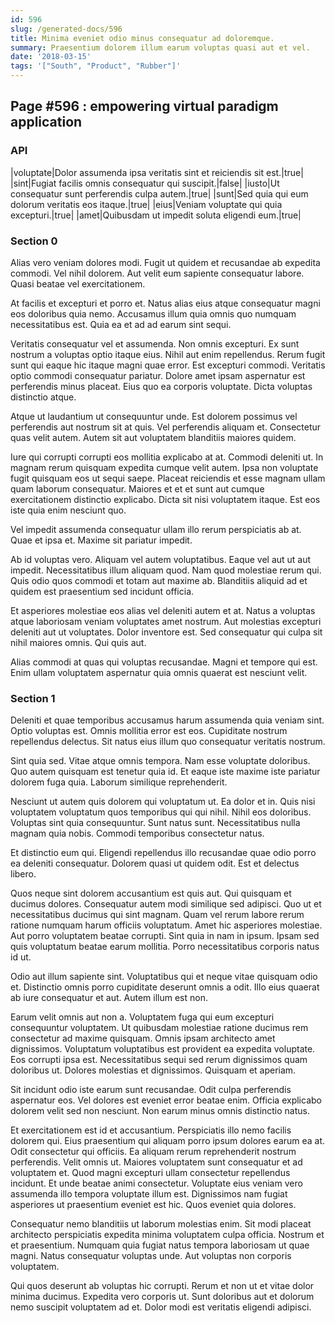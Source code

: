 ```yaml
---
id: 596
slug: /generated-docs/596
title: Minima eveniet odio minus consequatur ad doloremque.
summary: Praesentium dolorem illum earum voluptas quasi aut et vel.
date: '2018-03-15'
tags: '["South", "Product", "Rubber"]'
---
```


## Page #596 : empowering virtual paradigm application
### API

|voluptate|Dolor assumenda ipsa veritatis sint et reiciendis sit est.|true|
|sint|Fugiat facilis omnis consequatur qui suscipit.|false|
|iusto|Ut consequatur sunt perferendis culpa autem.|true|
|sunt|Sed quia qui eum dolorum veritatis eos itaque.|true|
|eius|Veniam voluptate qui quia excepturi.|true|
|amet|Quibusdam ut impedit soluta eligendi eum.|true|




### Section 0
Alias vero veniam dolores modi. Fugit ut quidem et recusandae ab expedita commodi. Vel nihil dolorem. Aut velit eum sapiente consequatur labore. Quasi beatae vel exercitationem.
 At facilis et excepturi et porro et. Natus alias eius atque consequatur magni eos doloribus quia nemo. Accusamus illum quia omnis quo numquam necessitatibus est. Quia ea et ad ad earum sint sequi.
 Veritatis consequatur vel et assumenda. Non omnis excepturi. Ex sunt nostrum a voluptas optio itaque eius. Nihil aut enim repellendus. Rerum fugit sunt qui eaque hic itaque magni quae error. Est excepturi commodi.
Veritatis optio commodi consequatur pariatur. Dolore amet ipsam aspernatur est perferendis minus placeat. Eius quo ea corporis voluptate. Dicta voluptas distinctio atque.
 Atque ut laudantium ut consequuntur unde. Est dolorem possimus vel perferendis aut nostrum sit at quis. Vel perferendis aliquam et. Consectetur quas velit autem. Autem sit aut voluptatem blanditiis maiores quidem.
 Iure qui corrupti corrupti eos mollitia explicabo at at. Commodi deleniti ut. In magnam rerum quisquam expedita cumque velit autem. Ipsa non voluptate fugit quisquam eos ut sequi saepe.
Placeat reiciendis et esse magnam ullam quam laborum consequatur. Maiores et et et sunt aut cumque exercitationem distinctio explicabo. Dicta sit nisi voluptatem itaque. Est eos iste quia enim nesciunt quo.
 Vel impedit assumenda consequatur ullam illo rerum perspiciatis ab at. Quae et ipsa et. Maxime sit pariatur impedit.
 Ab id voluptas vero. Aliquam vel autem voluptatibus. Eaque vel aut ut aut impedit.
Necessitatibus illum aliquam quod. Nam quod molestiae rerum qui. Quis odio quos commodi et totam aut maxime ab. Blanditiis aliquid ad et quidem est praesentium sed incidunt officia.
 Et asperiores molestiae eos alias vel deleniti autem et at. Natus a voluptas atque laboriosam veniam voluptates amet nostrum. Aut molestias excepturi deleniti aut ut voluptates. Dolor inventore est. Sed consequatur qui culpa sit nihil maiores omnis. Qui quis aut.
 Alias commodi at quas qui voluptas recusandae. Magni et tempore qui est. Enim ullam voluptatem aspernatur quia omnis quaerat est nesciunt velit.
### Section 1
Deleniti et quae temporibus accusamus harum assumenda quia veniam sint. Optio voluptas est. Omnis mollitia error est eos. Cupiditate nostrum repellendus delectus. Sit natus eius illum quo consequatur veritatis nostrum.
 Sint quia sed. Vitae atque omnis tempora. Nam esse voluptate doloribus. Quo autem quisquam est tenetur quia id. Et eaque iste maxime iste pariatur dolorem fuga quia. Laborum similique reprehenderit.
 Nesciunt ut autem quis dolorem qui voluptatum ut. Ea dolor et in. Quis nisi voluptatem voluptatum quos temporibus qui qui nihil. Nihil eos doloribus.
Voluptas sint quia consequuntur. Sunt natus sunt. Necessitatibus nulla magnam quia nobis. Commodi temporibus consectetur natus.
 Et distinctio eum qui. Eligendi repellendus illo recusandae quae odio porro ea deleniti consequatur. Dolorem quasi ut quidem odit. Est et delectus libero.
 Quos neque sint dolorem accusantium est quis aut. Qui quisquam et ducimus dolores. Consequatur autem modi similique sed adipisci. Quo ut et necessitatibus ducimus qui sint magnam.
Quam vel rerum labore rerum ratione numquam harum officiis voluptatum. Amet hic asperiores molestiae. Aut porro voluptatem beatae corrupti. Sint quia in nam in ipsum. Ipsam sed quis voluptatum beatae earum mollitia. Porro necessitatibus corporis natus id ut.
 Odio aut illum sapiente sint. Voluptatibus qui et neque vitae quisquam odio et. Distinctio omnis porro cupiditate deserunt omnis a odit. Illo eius quaerat ab iure consequatur et aut. Autem illum est non.
 Earum velit omnis aut non a. Voluptatem fuga qui eum excepturi consequuntur voluptatem. Ut quibusdam molestiae ratione ducimus rem consectetur ad maxime quisquam. Omnis ipsam architecto amet dignissimos.
Voluptatum voluptatibus est provident ea expedita voluptate. Eos corrupti ipsa est. Necessitatibus sequi sed rerum dignissimos quam doloribus ut. Dolores molestias et dignissimos. Quisquam et aperiam.
 Sit incidunt odio iste earum sunt recusandae. Odit culpa perferendis aspernatur eos. Vel dolores est eveniet error beatae enim. Officia explicabo dolorem velit sed non nesciunt. Non earum minus omnis distinctio natus.
 Et exercitationem est id et accusantium. Perspiciatis illo nemo facilis dolorem qui. Eius praesentium qui aliquam porro ipsum dolores earum ea at. Odit consectetur qui officiis. Ea aliquam rerum reprehenderit nostrum perferendis. Velit omnis ut.
Maiores voluptatem sunt consequatur et ad voluptatem et. Quod magni excepturi ullam consectetur repellendus incidunt. Et unde beatae animi consectetur. Voluptate eius veniam vero assumenda illo tempora voluptate illum est. Dignissimos nam fugiat asperiores ut praesentium eveniet est hic. Quos eveniet quia dolores.
 Consequatur nemo blanditiis ut laborum molestias enim. Sit modi placeat architecto perspiciatis expedita minima voluptatem culpa officia. Nostrum et et praesentium. Numquam quia fugiat natus tempora laboriosam ut quae magni. Natus consequatur voluptas unde. Aut voluptas non corporis voluptatem.
 Qui quos deserunt ab voluptas hic corrupti. Rerum et non ut et vitae dolor minima ducimus. Expedita vero corporis ut. Sunt doloribus aut et dolorum nemo suscipit voluptatem ad et. Dolor modi est veritatis eligendi adipisci.
